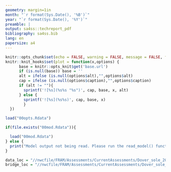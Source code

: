 ```yaml
---
geometry: margin=1in
month: "`r format(Sys.Date(), '%B')`"
year: "`r format(Sys.Date(), '%Y')`"
preamble: |
output: sa4ss::techreport_pdf
bibliography: sa4ss.bib
lang: en
papersize: a4
---
```


```r
knitr::opts_chunk$set(echo = FALSE, warning = FALSE, message = FALSE, fig.pos = 'H')
knitr::knit_hooks$set(plot = function(x,options) {
      base = knitr::opts_knit$get('base.url')
      if (is.null(base)) base = ''
      alt = ifelse (is.null(options$alt),"",options$alt)
      cap = ifelse (is.null(options$caption),"",options$caption)
      if (alt != ""){
        sprintf('![%s](%s%s "%s")', cap, base, x, alt)
      } else {
        sprintf('![%s](%s%s)', cap, base, x)  
        }
  })

load("00opts.Rdata")

if(file.exists("00mod.Rdata")){

  load("00mod.Rdata")
} else {
  print("Model output not being read. Please run the read_model() function.")
}

data_loc = "//nwcfile/FRAM/Assessments/CurrentAssessments/Dover_sole_2021/data"
bridge_loc = "//nwcfile/FRAM/Assessments/CurrentAssessments/Dover_sole_2021/models/_bridging"

```
